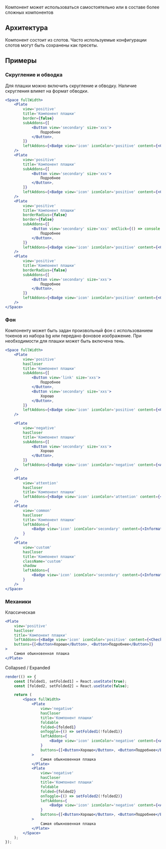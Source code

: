 Компонент может использоваться самостоятельно или в составе более сложных компонентов

## Архитектура

Компонент состоит из слотов. Часто используемые конфигурации слотов могут быть сохранены как пресеты.

## Примеры

### Скругление и обводка

Для плашки можно включить скругление и обводку. Наличие скругления влияет на формат обводки.

```jsx live
<Space fullWidth>
    <Plate
        view='positive'
        title='Компонент плашки'
        border={false}
        subAddons={[
            <Button view='secondary' size='xxs'>
                Подробнее
            </Button>,
        ]}
        leftAddons={<Badge view='icon' iconColor='positive' content={<CheckmarkOnCircleMIcon />} />}
    />
    <Plate
        view='positive'
        title='Компонент плашки'
        subAddons={[
            <Button view='secondary' size='xxs'>
                Подробнее
            </Button>,
        ]}
        leftAddons={<Badge view='icon' iconColor='positive' content={<CheckmarkOnCircleMIcon />} />}
    />
    <Plate
        view='positive'
        title='Компонент плашки'
        borderRadius={false}
        border={false}
        subAddons={[
            <Button view='secondary' size='xxs' onClick={() => console.log(1)}>
                Подробнее
            </Button>,
        ]}
        leftAddons={<Badge view='icon' iconColor='positive' content={<CheckmarkOnCircleMIcon />} />}
    />
    <Plate
        view='positive'
        title='Компонент плашки'
        borderRadius={false}
        subAddons={[
            <Button view='secondary' size='xxs'>
                Подробнее
            </Button>,
        ]}
        leftAddons={<Badge view='icon' iconColor='positive' content={<CheckmarkOnCircleMIcon />} />}
    />
</Space>
```

### Фон

Компоненту может быть задан произвольный фон с использованием токенов из набора bg или передано фоновое изображение. При необходимости для плашки может быть включена тень.

```jsx live
<Space fullWidth>
    <Plate
        view='positive'
        hasCloser
        title='Компонент плашки'
        subAddons={[
            <Button view='link' size='xxs'>
                Подробнее
            </Button>,
            <Button view='secondary' size='xxs'>
                Хорошо
            </Button>,
        ]}
        leftAddons={<Badge view='icon' iconColor='positive' content={<CheckmarkOnCircleMIcon />} />}
    />

    <Plate
        view='negative'
        hasCloser
        title='Компонент плашки'
        subAddons={[
            <Button view='secondary' size='xxs'>
                Хорошо
            </Button>,
        ]}
        leftAddons={<Badge view='icon' iconColor='negative' content={<AlertCircleMIcon />} />}
    />

    <Plate
        view='attention'
        hasCloser
        title='Компонент плашки'
        leftAddons={<Badge view='icon' iconColor='attention' content={<AlertCircleMIcon />} />}
    />
    <Plate
        view='common'
        hasCloser
        title='Компонент плашки'
        leftAddons={
            <Badge view='icon' iconColor='secondary' content={<InformationCircleMIcon />} />
        }
    />
    <Plate
        view='custom'
        hasCloser
        title='Компонент плашки'
        className='custom'
        shadow
        leftAddons={
            <Badge view='icon' iconColor='secondary' content={<InformationCircleMIcon />} />
        }
    />
</Space>
```

### Механики

Классическая

```jsx live
<Plate
    view='positive'
    hasCloser
    title='Компонент плашки'
    leftAddons={<Badge view='icon' iconColor='positive' content={<CheckmarkOnCircleMIcon />} />}
    buttons={[<Button>Хорошо</Button>, <Button>Подробнее</Button>]}
>
    Самая обыкновенная плашка
</Plate>
```

Collapsed / Expanded

```jsx live
render(() => {
    const [folded1, setFolded1] = React.useState(true);
    const [folded2, setFolded2] = React.useState(false);

    return (
        <Space fullWidth>
            <Plate
                view='negative'
                hasCloser
                title='Компонент плашки'
                foldable
                folded={folded1}
                onToggle={() => setFolded1(!folded1)}
                leftAddons={
                    <Badge view='icon' iconColor='negative' content={<AlertCircleMIcon />} />
                }
                buttons={[<Button>Хорошо</Button>, <Button>Подробнее</Button>]}
            >
                Самая обыкновенная плашка
            </Plate>
            <Plate
                view='negative'
                hasCloser
                title='Компонент плашки'
                foldable
                folded={folded2}
                onToggle={() => setFolded2(!folded2)}
                leftAddons={
                    <Badge view='icon' iconColor='negative' content={<AlertCircleMIcon />} />
                }
                buttons={[<Button>Хорошо</Button>, <Button>Подробнее</Button>]}
            >
                Самая обыкновенная плашка
            </Plate>
        </Space>
    );
});
```
